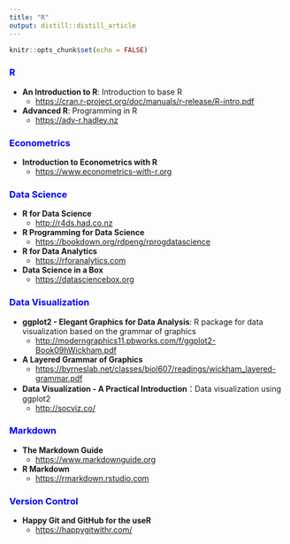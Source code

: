 ```yaml
---
title: "R"
output: distill::distill_article
---
```


```r
knitr::opts_chunk$set(echo = FALSE)
```


### <span style="color:blue;">R</span>

- **An Introduction to R**: Introduction to base R
   -  <https://cran.r-project.org/doc/manuals/r-release/R-intro.pdf>{target="_blank"}

- **Advanced R**: Programming in R
   - <https://adv-r.hadley.nz>{target="_blank"}


### <span style="color:blue;">Econometrics</span>

- **Introduction to Econometrics with R** 
   -  <https://www.econometrics-with-r.org>{target="_blank"}


### <span style="color:blue;">Data Science</span>
- **R for Data Science** 
   -  <http://r4ds.had.co.nz>{target="_blank"}
    
- **R Programming for Data Science**
   - <https://bookdown.org/rdpeng/rprogdatascience>{target="_blank"}
    
- **R for Data Analytics**
   - <https://rforanalytics.com>{target="_blank"}

- **Data Science in a Box**
   - <https://datasciencebox.org>{target="_blank"}



### <span style="color:blue;">Data Visualization</span>
- **ggplot2 - Elegant Graphics for Data Analysis**: R package for data visualization based on the grammar of graphics
   - <http://moderngraphics11.pbworks.com/f/ggplot2-Book09hWickham.pdf>{target="_blank"} 
     
- **A Layered Grammar of Graphics** 
   - <https://byrneslab.net/classes/biol607/readings/wickham_layered-grammar.pdf>{target="_blank"}

- **Data Visualization - A Practical Introduction**：Data visualization using ggplot2
   - <http://socviz.co/>{target="_blank"}



### <span style="color:blue;">Markdown</span>
- **The Markdown Guide**
   - <https://www.markdownguide.org>{target="_blank"}
       
- **R Markdown**
   - <https://rmarkdown.rstudio.com>{target="_blank"}
    
        

### <span style="color:blue;">Version Control</span> 
- **Happy Git and GitHub for the useR**
   - <https://happygitwithr.com/>{target="_blank"}

